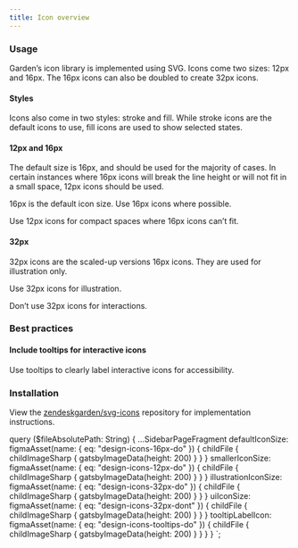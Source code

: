 ```yaml
---
title: Icon overview
---
```




<CodeExample code={IconShowcaseCode}>
  <IconShowcase />
</CodeExample>

### Usage

Garden’s icon library is implemented using SVG. Icons come two sizes: 12px and 16px.
The 16px icons can also be doubled to create 32px icons.

#### Styles


<CodeExample code={IconStylesCode}>
  <IconStyles />
</CodeExample>

Icons also come in two styles: stroke and fill.
While stroke icons are the default icons to use, fill icons are used to show selected states.

#### 12px and 16px

The default size is 16px, and should be used for the majority of cases.
In certain instances where 16px icons will break the line height or will not fit in a small space, 12px icons should be used.

<BestPractice>
  <Do imageSource={props.data.defaultIconSize.childFile.childImageSharp.gatsbyImageData}>
    <p>16px is the default icon size. Use 16px icons where possible.</p>
  </Do>
</BestPractice>

<BestPractice>
  <Do imageSource={props.data.smallerIconSize.childFile.childImageSharp.gatsbyImageData}>
    <p>Use 12px icons for compact spaces where 16px icons can’t fit.</p>
  </Do>
</BestPractice>

#### 32px

32px icons are the scaled-up versions 16px icons. They are used for illustration only.

<BestPractice>
  <Do imageSource={props.data.illustrationIconSize.childFile.childImageSharp.gatsbyImageData}>
    <p>Use 32px icons for illustration.</p>
  </Do>
</BestPractice>

<BestPractice>
  <Dont imageSource={props.data.uiIconSize.childFile.childImageSharp.gatsbyImageData}>
    <p>Don’t use 32px icons for interactions.</p>
  </Dont>
</BestPractice>

### Best practices

#### Include tooltips for interactive icons

<BestPractice>
  <Do imageSource={props.data.tooltipLabelIcon.childFile.childImageSharp.gatsbyImageData}>
    <p>Use tooltips to clearly label interactive icons for accessibility.</p>
  </Do>
</BestPractice>

### Installation

View the [zendeskgarden/svg-icons](https://github.com/zendeskgarden/svg-icons#readme)
repository for implementation instructions.

  query ($fileAbsolutePath: String) {
    ...SidebarPageFragment
    defaultIconSize: figmaAsset(name: { eq: "design-icons-16px-do" }) {
      childFile {
        childImageSharp {
          gatsbyImageData(height: 200)
        }
      }
    }
    smallerIconSize: figmaAsset(name: { eq: "design-icons-12px-do" }) {
      childFile {
        childImageSharp {
          gatsbyImageData(height: 200)
        }
      }
    }
    illustrationIconSize: figmaAsset(name: { eq: "design-icons-32px-do" }) {
      childFile {
        childImageSharp {
          gatsbyImageData(height: 200)
        }
      }
    }
    uiIconSize: figmaAsset(name: { eq: "design-icons-32px-dont" }) {
      childFile {
        childImageSharp {
          gatsbyImageData(height: 200)
        }
      }
    }
    tooltipLabelIcon: figmaAsset(name: { eq: "design-icons-tooltips-do" }) {
      childFile {
        childImageSharp {
          gatsbyImageData(height: 200)
        }
      }
    }
  }
`;
